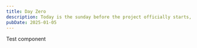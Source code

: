 ```yaml
---
title: Day Zero
description: Today is the sunday before the project officially starts, so I wanted to get some things in order. Like this blog.
pubDate: 2025-01-05
---
```



Test <Source year={2009} link='https://d1wqtxts1xzle7.cloudfront.net/36773510/THE_GAZA_WAR_strategic_analysis-libre.pdf?1424900142=&response-content-disposition=inline%3B+filename%3DThe_Gaza_War_Strategic_Analysis_2008_200.pdf&Expires=1736075258&Signature=E9sg3JauNhoIrRN-3tSH1fRHeuBlvEohCU3YX2dOxKwO7tIzhFSCxNDKuhC0jDIFWuBDauSEZUU6cn2QSlcGh-Mp0DGqYRk1dY2qvyo4lCge1BrJNQujoEP0w~LiRmYEXWckpg01imBeOrCcsOdWIYB~xed04dNW1eAbA9FqDFhT-eA1jTjbz4pD2q-E8gE23Xs4VbPqOY1Vzk3CbRAeHLb2DXHEz83ti4koFHAeFgKauGh-SaYEstkZ4L730RKNTYIzfl-pNGhSZL8RSt-Yd69OLIfV31-YAu2YIHTT8yB-QHCRj~FNu4x2s-G98WNjUahxy61KYGeexQZSrFW4tQ__&Key-Pair-Id=APKAJLOHF5GGSLRBV4ZA' APA='Cordesman, A.H., & Burke, A.A. (2009). THE "GAZA WAR": A Strategic Analysis.' name='Cordesman' /> component

```